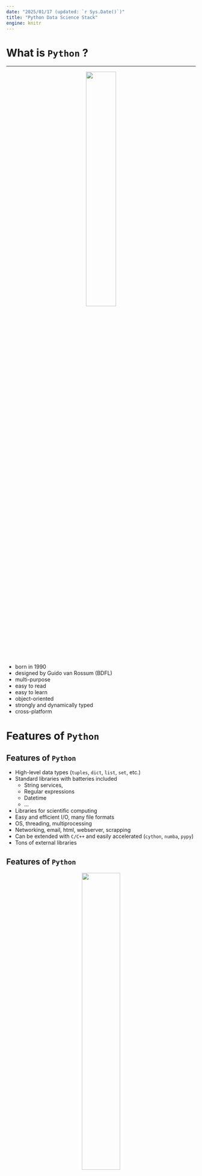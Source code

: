 ```yaml
---
date: "2025/01/17 (updated: `r Sys.Date()`)"
title: "Python Data Science Stack"
engine: knitr
---
```


# What is `Python` ?  {background-color="#1c191c"}

---

<center>
![](/images/python.png){width="40%"}  
</center>

- born in 1990
- designed by Guido van Rossum (BDFL)
- multi-purpose
- easy to read
- easy to learn
- object-oriented
- strongly and dynamically typed
- cross-platform



# Features of `Python`  {background-color="#1c191c"}


## Features of `Python`


- High-level data types (`tuples`, `dict`, `list`, `set`, etc.)
- Standard libraries with batteries included
  - String services, 
  - Regular expressions
  - Datetime 
  - ...
- Libraries for scientific computing
- Easy and efficient I/O, many file formats
- OS, threading, multiprocessing
- Networking, email, html, webserver, scrapping
- Can be extended with `C/C++` and easily accelerated (`cython`, `numba`, `pypy`)
- Tons of external libraries

## Features of `Python`

<center>
![](/images/python_antigravity.png){width="45%"}
</center>


# Trends  {background-color="#1c191c"}

## The [`stackoverflow` 2023 survey](https://survey.stackoverflow.co/2023/)



<iframe width="780" height="500" src="https://survey.stackoverflow.co/2023/#section-most-popular-technologies-programming-scripting-and-markup-languages" title="Stackoverflow survey"></iframe>


## `Python` popularity growth

<center>
![](/images/python_growth_major_languages.png){width="60%"}
</center>


## `Python` popularity growth

<center>
![](/images/python_growth_major_languages.png){width="75%"}
</center>


# Why `Python` for  data science ?  {background-color="#1c191c"}

---

Besides these features, `Python` has:

- large communities for data science, analytics, etc.
- many, well-established, well-documented libraries
- *huge* demand from the industry





# The `Python` Data Science Stack: Maths / Science  {background-color="#1c191c"}

## Numpy

::: {#numpy-scipy}

<center>
<img src="/images/numpy.jpg" width=28%/>
<img src="" width=10%/>
<img src="/images/scipy.png" width=28%/>
</center>

:::

{{< contents  numpy-scipy >}}

::: {.fragment .fade-in}

- `numpy` is all about multi-dimensional arrays and matrices
- high-level computation such as 
  + linear algebra: `numpy.linalg` 
  + random number generation:`numpy.random`
- Fast but not optimized for multi-threaded architectures
- Not for distributed multi-machine settings


:::

## Scipy

{{< contents  numpy-scipy >}}

::: {.fragment .fade-in}

- `scipy` extends `numpy` with extra modules:
  + optimization, 
  + integration, 
  +  FFT, signal and image processing
  +  ...
- Sparse matrix formats in `scipy.sparse`

::: 



# The `Python` Data Science Stack: Data processing   {background-color="#1c191c"}


## Pandas 


::: {#pydss-dp}

<center>
<img src="/images/pandas.png" width=40%/>
<img src="" width=5%/>
<img src="/images/dask.png" width=10%/>
<img src="" width=5%/>
<img src="/images/pyspark.jpg" width=20%/>
</center>

:::

{{< contents pydss-dp >}}

::: {.fragment .fade-in}

- `pandas` builds upon `numpy` to provide a high-performance, easy-to-use `DataFrame` object, with high-level data processing
- Easy I/O with most data format : `csv`, `json`, `hdf5`, `feather`, `parquet`, etc.
- `SQL` semantics: `select`, `filter`, `join`, `groupby`, `agg`, , `where`, etc.
- Very large *general-purpose library for data processing*, not distributed, *medium scale* data only

:::

::: {.fragment .fade-in}

::: {.callout-note title="Links"}

- [Pandas online book](https://wesmckinney.com/book/)
- [Pandas homepage](https://pandas.pydata.org)
- [Polars homepage]() 
- [Polars versus Pandas](https://blog.jetbrains.com/pycharm/2024/07/polars-vs-pandas/)

:::

:::


## Dask

{{< contents pydss-dp >}}

::: {.fragment .fade-in}

- `dask` is roughly a *distributed* and *parallel* `pandas`
- Same API has `pandas` !
- Task scheduling, lazy evaluation, distributed dataframes
- Still young and *far behind* `spark`, but can be useful
- Easier than `spark`, full `Python` (no `JVM`)

:::

::: {.fragment .fade-in}

::: {.callout-note title="Links"}

- [Dask homepage](https://www.dask.org)
- []()

:::

:::


## Pyspark

{{< contents pydss-dp >}}

::: {.fragment .fade-in}

- `pyspark` is the `python` API to `spark`, a big data processing framework
- We will use it *a lot* in this course
- Native API to `spark` is `scala`: `pyspark` can be *slower* (much slower if you are not careful)

:::

::: {.fragment .fade-in}

::: {.callout-note title="Links"}

- [Pyspark documentation](https://spark.apache.org/docs/latest/api/python/index.html)
- [Spark Apache Project](https://spark.apache.org)

:::

:::

## `SQLAlchemy`

{{< contents pydss-dp >}}

- Object Relational Model (ORM)
- ODBC
  

::: {.fragment .fade-in}
::: {.callout-note title="Links"}

- [SQl Alchemy homepage](https://www.sqlalchemy.org)
- [`psycopg2`](https://www.psycopg.org)
- [psycopg documentation](https://www.psycopg.org/docs/)

:::
:::

## Pyarrow

{{< contents pydss-dp >}}

::: {.fragment .fade-in}

> The universal columnar format and multi-language toolbox for fast data interchange and in-memory analytics

> Apache Arrow defines a language-independent columnar memory format for flat and hierarchical data, organized for efficient analytic operations on modern hardware like CPUs and GPUs. The Arrow memory format also supports zero-copy reads for lightning-fast data access without serialization overhead.
 
:::

::: {.fragment .fade-in}
::: {.callout-note title="Links"}

- [Apache Arrow Project Homepage](https://arrow.apache.org)
- [Pyarrow documentation](https://arrow.apache.org/docs/python/index.html)

:::
:::


# The `Python` Data Science Stack: Data Visualization {background-color="#1c191c"}



## Matplotlib 

:::  {#dataviz}

<center>

||||||
|:-----------|:---:|:---------:|:----:|----------------:|
|![](/images/matplotlib.png){width=150px}||![](/images/plotly_images.png){width=150px}||![](/images/altair-logo-light.png){width=150px}|

</center>

:::

{{< contents dataviz >}}

- `matplotlib` provides versatile *2D plotting capabilities*
  - scientific computing 
  - data visualization
- Large and customizable library
- The historical one, somewhat low-level when plotting things related to data

::: {.fragment .fade-in}

::: {.callout-note title="Links"}

[Matplotlib Homepage](https://matplotlib.org)

:::
:::


## Plotly

{{< contents dataviz >}}

- An **interactive visualization library** for web browsers based on `javascript` graphic library [`d3.js`](https://d3js.org)  
- With a clean and simple `python` interface, can be used in a `jupyter` notebook
- Interactions enabled by default (zoom, etc.) and fast rendering
- Very good looking plots with good default parameters

::: {.fragment .fade-in}

::: {.callout-note title="Links"}

- [Plotly homepage](https://plotly.com)

:::

:::


## Altair

{{< contents dataviz >}}


::: {.fragment .fade-in}

> Vega-Altair: Declarative Visualization in Python
>
> Vega-Altair is a declarative visualization library for Python. Its simple, friendly and consistent API, built on top of the powerful Vega-Lite grammar, empowers you to spend less time writing code and more time exploring your data.

:::

::: {.fragment .fade-in}

::: {.callout-note title="Links"}

- [Altair homepage](https://altair-viz.github.io)
- [Vega-Lite: A Grammar of Interactive Graphics](https://vega.github.io/vega-lite/)

:::

:::


# The `Python` Data Science Stack: Dashboards {background-color="#1c191c"}

## Dash

```{=html}
<iframe width="780" height="400" src="https://dash.plotly.com" title="Dash from plotly"></iframe>
```

::: {.callout-note title="Links"}

[Dash homepage](https://dash.plotly.com)

:::

## Shiny

```{=html}
<iframe width="780" height="400" src="https://shiny.posit.co" title="Shiny"></iframe>
```

::: {.callout-note title="Links"}

[Shiny homepage](https://shiny.posit.co)

:::

# `Python` Data Science Stack: environments  {background-color="#1c191c"}

---

::: {#jupyter}

<img src="/images/python.png" width=35%/>
<img src="" width=10%/>
<img src="/images/ipython.jpg" width=20%/>
<img src="" width=10%/>
<img src="/images/jupyter_logo.png" width=12%/>

:::

## Pure Python interfaces

{{< contents jupyter >}}

::: {.fragment .fade-in}

Ways to use all these tools

- Write a script `script.py` and use `python` directly in a CLI : `python script.py`

- Use the `ipython` interactive shell

:::


## Interfaces : Jupyter

{{< contents jupyter >}}

::: {.fragment .fade-in}

- Use `jupyter`: a web application that allows to create and run documents, called **notebooks** (with `.ipynb` extension) 
- Notebooks can contain code, equations, visualizations, text, etc. (literate programming)
- Each `notebook` has a `kernel` running a `python`/`R`,`Julia`, ... thread
- A **problem**: a `ipynb` file is a `json` document. Leads to bad code diff, a problem with `git` versioning

:::

::: {.fragment .fade-in}

::: {.callout-note title="Links"}

- [jupyter](https://jupyter.org)
- [jupyterlab](https://jupyterlab.readthedocs.io/en/latest/)
- [polynote](https://polynote.org/latest/)

:::
:::

## `Quarto`

```{=html}
<iframe width="780" height="500" src="https://quarto.org/" title="Quarto homepage"></iframe>
```


## Interfaces/IDE : VS Code (and other editors)


```{=html}
<iframe width="780" height="500" src="https://code.visualstudio.com/docs/languages/python" title="VS Code & Python"></iframe>
```


# Python and R {background-color="#1c191c"}

## `Reticulate`

::: {.fragment  .fade-in}

> Reticulate embeds a Python session within your R session, enabling seamless, high-performance interoperability. If you are an R developer that uses Python for some of your work or a member of data science team that uses both languages, reticulate can dramatically streamline your workflow!

:::

::: {.fragment  .fade-in}

::: {.callout-note title="Links"}

- [Reticulate homepage](https://rstudio.github.io/reticulate/)

:::

:::

## `Py2R`

::: {.fragment  .fade-in}

> Python has several well-written packages for statistics and data science, but CRAN, R’s central repository, contains thousands of packages implementing sophisticated statistical algorithms that have been field-tested over many years. Thanks to the `rpy2` package, Pythonistas can take advantage of the great work already done by the R community. `rpy2` provides an interface that allows you to run R in Python processes. Users can move between languages and use the best of both programming languages.

:::


::: {.fragment  .fade-in}

[rpy2 homepage](https://rpy2.github.io)

:::


# But also...  {background-color="#1c191c"}

Many libraries for statistics, machine learning and deep learning

## Statistics 

```{=html}
<iframe width="780" height="400" src="https://www.statsmodels.org/stable/index.html" title="statsmodels package"></iframe>
```

- [`statsmodels`](https://www.statsmodels.org/stable/index.html)

## Machine learning  

- [`scikit-learn`](https://scikit-learn.org/stable/) 
- [`xgboost`](https://xgboost.readthedocs.io/en/stable/) 
- [`lightgbm`](https://lightgbm.readthedocs.io/en/stable/)
- [`vowpalwabbit`](https://vowpalwabbit.org)
- ...

## Deep learning

- [`keras`](https://keras.io)
- [`tensorflow`](https://www.tensorflow.org) 
- [`pytorch`](https://pytorch.org)
- ...


## Getting faster

- `numba`, `cython`, `cupy`



## And ...  {background-color="#1c191c"}

- `Python` APIs for most databases and clouds

- Processing and plotting tools for Geospatial data

- Image processing

- Web development, web scrapping

among many many many other things...



# Thank you !  {background-color="#1c191c"}

